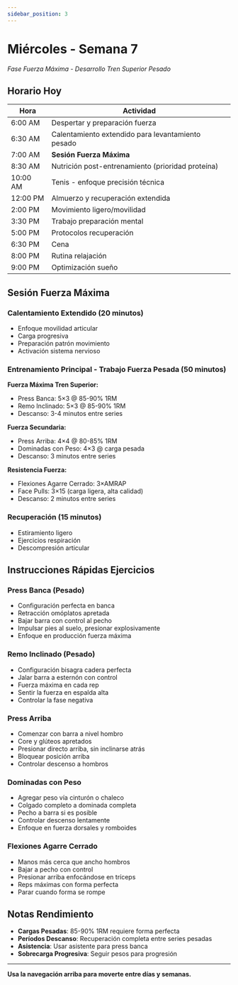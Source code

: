 ```yaml
---
sidebar_position: 3
---
```



<WorkoutNav weekNumber={7} />

# Miércoles - Semana 7

_Fase Fuerza Máxima - Desarrollo Tren Superior Pesado_

## Horario Hoy

| Hora | Actividad |
|------|----------|
| 6:00 AM | Despertar y preparación fuerza |
| 6:30 AM | Calentamiento extendido para levantamiento pesado |
| 7:00 AM | **Sesión Fuerza Máxima** |
| 8:30 AM | Nutrición post-entrenamiento (prioridad proteína) |
| 10:00 AM | Tenis - enfoque precisión técnica |
| 12:00 PM | Almuerzo y recuperación extendida |
| 2:00 PM | Movimiento ligero/movilidad |
| 3:30 PM | Trabajo preparación mental |
| 5:00 PM | Protocolos recuperación |
| 6:30 PM | Cena |
| 8:00 PM | Rutina relajación |
| 9:00 PM | Optimización sueño |

## Sesión Fuerza Máxima

### Calentamiento Extendido (20 minutos)
- Enfoque movilidad articular
- Carga progresiva
- Preparación patrón movimiento
- Activación sistema nervioso

### Entrenamiento Principal - Trabajo Fuerza Pesada (50 minutos)

**Fuerza Máxima Tren Superior:**
- Press Banca: 5×3 @ 85-90% 1RM
- Remo Inclinado: 5×3 @ 85-90% 1RM
- Descanso: 3-4 minutos entre series

**Fuerza Secundaria:**
- Press Arriba: 4×4 @ 80-85% 1RM
- Dominadas con Peso: 4×3 @ carga pesada
- Descanso: 3 minutos entre series

**Resistencia Fuerza:**
- Flexiones Agarre Cerrado: 3×AMRAP
- Face Pulls: 3×15 (carga ligera, alta calidad)
- Descanso: 2 minutos entre series

### Recuperación (15 minutos)
- Estiramiento ligero
- Ejercicios respiración
- Descompresión articular

## Instrucciones Rápidas Ejercicios

### Press Banca (Pesado)
- Configuración perfecta en banca
- Retracción omóplatos apretada
- Bajar barra con control al pecho
- Impulsar pies al suelo, presionar explosivamente
- Enfoque en producción fuerza máxima

### Remo Inclinado (Pesado)
- Configuración bisagra cadera perfecta
- Jalar barra a esternón con control
- Fuerza máxima en cada rep
- Sentir la fuerza en espalda alta
- Controlar la fase negativa

### Press Arriba
- Comenzar con barra a nivel hombro
- Core y glúteos apretados
- Presionar directo arriba, sin inclinarse atrás
- Bloquear posición arriba
- Controlar descenso a hombros

### Dominadas con Peso
- Agregar peso vía cinturón o chaleco
- Colgado completo a dominada completa
- Pecho a barra si es posible
- Controlar descenso lentamente
- Enfoque en fuerza dorsales y romboides

### Flexiones Agarre Cerrado
- Manos más cerca que ancho hombros
- Bajar a pecho con control
- Presionar arriba enfocándose en tríceps
- Reps máximas con forma perfecta
- Parar cuando forma se rompe

## Notas Rendimiento
- **Cargas Pesadas**: 85-90% 1RM requiere forma perfecta
- **Períodos Descanso**: Recuperación completa entre series pesadas
- **Asistencia**: Usar asistente para press banca
- **Sobrecarga Progresiva**: Seguir pesos para progresión

---

**Usa la navegación arriba para moverte entre días y semanas.**